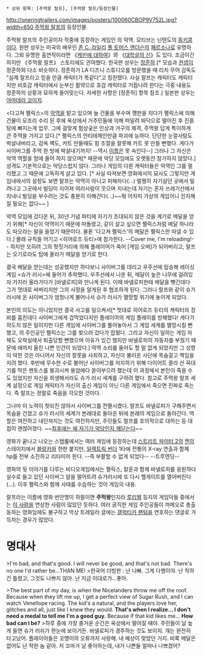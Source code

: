  * 상위 항목: [주먹왕 랄프], [주먹왕 랄프/등장인물]

http://oneringtrailers.com/images/posters/100060CBOP9V752L.jpg?width=650
[[주먹왕 랄프]]의 등장인물.

주먹왕 랄프의 주인공이자 작중에 등장하는 게임인 <FIX-IT-FELIX JR>의 악역. 모티브는 닌텐도의 [[동키콩]]이다. 원판 성우는 미국의 배우인 [[존 C. 라일리]] [[폴 토머스 앤더슨]]의 [[페르소나]]로 유명하다. 그외 유명한 출연작이라면 《[[케빈에 대하여]]》와 《[[대학살의 신]]》도 있다. 조금이긴 하지만 《주먹왕 랄프》 스토리에도 관여했다. 한국판 성우는 [[정준하]].[* 모습과 [[컨셉]]이 정준하와 다소 비슷하다. 정준하가 LA 디즈니 스튜디오를 방문했을 때 리치 무어 감독도 "실제 랄프라고 믿을 만큼 캐릭터가 똑같다"고 칭찬했다. 사실 랄프는 캐릭터도 캐릭터지만 비호감 캐릭터에서 눈부신 활약으로 호감 캐릭터로 거듭나려 한다는 극중 내용도 정준하의 상황과 묘하게 들어맞는다. 자세한 사항은 [정준하] 항목 참조.] 일본판 성우는 [[야마데라 코이치]].

<다고쳐 펠릭스>의 [[악역]]을 맡고 있으며 늘 건물을 부수며 깽판을 치다가 펠릭스에 의해 건물이 모조리 수리 된 후에 옥상에서 거주민들에 의해 떠밀려 바닥으로 떨어진 후 진흙탕에 빠지는게 업무. 그에 걸맞게 험상궂은 인상과 거구의 체격, 주먹왕 답게 특이하게 큰 주먹을 가지고 있다.[* 펠릭스의 안티테제인만큼 파괴에 능하다. 단단한 눈깔사탕도 박살내버리고, 감옥 벽도, 카트 만들때도 힘 조절을 잘못해 카트 못 만들 뻔했다. 게다가 사이버그를 주먹 한 방에 박살내기까지! --역시 [[랄프|이름]]은 못 속인다--] 그러나 그 자신은 악역 역할을 맘에 들어 하지 않으며[* 때문에 악당 모임에도 오랫동안 참가하지 않았다.] 성격도 기본적으로는 악당스럽지 않다. 그러나 게임의 다른 캐릭터들은 악역인 그를 멀리했고 그 때문에 고독하게 살고 있다. [* 사실 따져보면 영화에서의 묘사도 그렇지만 게임내에서의 설정도 보면 랄프는 악역이 아니고 피해자다(...) 멀쩡히 자기살던 곳에서 밀려나고 그곳에서 빌딩이 지어져 여러사람이 웃으며 지내는데 자기는 혼자 쓰레기산에서 지내니 빌딩을 부수려는 것도 충분히 이해간다(...)~~뭐 어차피 가상의 게임이니 진지해질 필요는 없다~~ ]

악역 모임에 갔다온 뒤, 30년 기념 파티에 자기가 초대되지 않은 것을 계기로 메달을 얻기 위해[* 자신이 악역이기 때문에 따돌렸고, 같이 살고 싶으면 펠릭스처럼 메달 하나라도 따오라는 말을 들었기 때문이다. 물론 '다고쳐 펠릭스'의 메달은 펠릭스만 따낼 수 있다.] 몰래 규칙을 어기고 <히어로즈 듀티>에 참가한다. --Cover me, I'm reloading!-- 하지만 오히려 그의 헛짓거리에 의해 플레이어가 죽어 [게임 오버]가 되어버리고, 랄프는 오기로라도 탑에 올라가 메달을 얻기로 한다.

결국 메달을 얻는데는 성공했지만 하다보니 사이버그를 데리고 우주선에 탑승해 레이싱 게임 <슈가 러시>에 들어가 추락했다. 우주선에서 나온 뒤, 메달이 높은 나무에 걸려있자 가지러 올라가다가 [바넬로피]와 만나게 된다. 이때 바넬로피한테 메달을 뺏긴데다 그가 멋대로 써버리지만 그의 사정을 알게된 후 협조하게 된다. 그러나 랄프와 같이 슈가 러시에 온 사이버그가 엄청나게 불어나서 슈가 러시가 멸망할 위기에 놓이게 되었다.

본인의 의도는 아니었지만 결국 사고를 일으켜서[* 멋대로 히어로즈 듀티의 캐릭터의 장비를 훔친데다 사이버그에게 겁먹었다지만 플레이어의 게임 플레이를 방해했다! 게다가 의도치 않은 일이지만 다른 게임에 사이버그를 풀어놓아서 그 게임 세계를 멸망시킬 뻔했고, <FIX-IT-FELIX JR>의 주인공인 펠릭스는 그를 찾으러 갔다가 잡혔다. 그리고 자신이 일하는 <FIX-IT-FELIX JR> 게임 자체도 오락실에서 퇴출당할 뻔했으며 이유가 있긴 했지만 바넬로피의 자동차를 부쉈기 때문에 애까지 울린 나쁜 인간이 되었다.] 악역 소리를 들어도 할 말 없게 되었지만 그 성향이 악한 것은 아니어서 자신의 잘못을 사죄하고, 자신이 불러온 사단에 목숨걸고 책임을 지려 했다. 후반에 무수한 수로 불어난 사이버그를 저지하기 위해 다이어트 콜라 산 꼭대기를 막은 멘토스를 붕괴시켜 용암에다 쏟아부으려 했는데 이 과정에서 본인이 죽을 수도 있었지만 자신을 희생해서라도 슈가 러시 세계를 구하려 했다. 참고로 주먹왕 랄프 세계 설정으로 게임 캐릭터가 자신의 출신 게임이 아닌 다른 게임에서 죽으면 진짜로 죽는다. 즉 랄프는 정말로 죽음을 각오한 것이다.

그나마 이 노력이 헛되진 않아서 사이버그를 전멸시켰다. 랄프도 바넬로피가 구해주면서 목숨을 건졌고 슈가 러시의 세계가 본래대로 돌아온 뒤에 본래의 게임으로 돌아간다. 역할은 여전하고 내던져지는 것도 여전하지만, 주민들도 랄프를 호의적으로 대하는 등 대접이 괜찮아졌다. ~~[http://gall.dcinside.com/list.php?id=america_ani&no=262705&b_divi=Y&best_day=5&best_page=1 최후에는 왜 자기가 악당인지 깨닫는다]~~

{{{#!html
<iframe width="560" height="315" src="http://www.youtube.com/embed/bWLvB4HxTA4" frameborder="0" allowfullscreen></iframe>
}}}

영화가 끝나고 나오는 스탭롤에서는 여러 게임에 등장하는데 [[스트리트 파이터 2]]의 [[켄]]의 스테이지에서 [[블랑카]]와 한판 붙지만, [[일렉트릭 썬더]] 1타에 전통의 X-ray 연출과 함께 hp를 전부 소진하고 리타이어 한다. --즉 부활할 수 없게 되었다-- --트루엔딩-- 

영화의 뒷 이야기를 다루는 비디오게임에서는 펠릭스, 칼훈과 함께 바넬로피를 응원하다 실수로 들고 있던 사이버그 알을 떨어트려 슈가러시에 또 다시 헬게이트를 열어버린다(…). 이후 펠릭스와 함께 사태를 수습하는 것이 게임의 내용.

랄프라는 이름에 영화 번안명이 하필이면 '''주먹왕'''인지라 [[루리웹]] 등지의 게임덕들 중에서는 [[랄프 존스|이 사람]]을 연상한 사람이 많았던 듯하다. 여러 굵직한 게임 주인공들이 까메오로 총출동하는 영화임에도 불구하고 막상 트레일러 글에는 [[갤럭티카 팬텀]]을 연호하는 댓글로 가득차는 경우가 많았다.

= 명대사 =
>I'm bad, and that's good. I will never be good, and that's not bad. There's no one I'd rather be…THAN ME! 
>한국어 더빙판 : 난 나빠. 그게 다행이야. 난 착하긴 틀렸고, 그것도 나쁘지 않아. 난 지금 이대로가…좋아. 

>The best part of my day, is when the Nicelanders throw me off the roof. Because when they lift me up, I get a perfect view of Sugar Rush, and I can watch Venellope racing. The kid's a natural, and the players love her, glitches and all, just like I knew they would. '''That's when I realize... I don't need a medal to tell me I'm a good guy.''' Because if that kid likes me... '''How bad can I be?''' 
>하루 중에 가장 즐거운 순간은 옥상에서 떨어질 때야. 주민들이 날 높게 들면 슈가 러쉬가 한눈에 보이거든. 바넬로피가 경주하는 것도 보이지. 걔는 완전히 타고났어. 플레이어들은 꼬맹이의 오류까지 사랑해. 내 예상이 맞았던 거지. 비록 메달은 없어도 난 착한 놈 같아. 저 꼬마가 날 좋아하는데, 내가 나쁜들 얼마나 나쁘겠어? 
